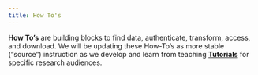 ```yaml
---
title: How To's
---
```


**How To's** are building blocks to find data, authenticate, transform, access, and download. We will be updating these How-To's as more stable ("source") instruction as we develop and learn from teaching [**Tutorials**](../tutorials/index.qmd) for specific research audiences.
